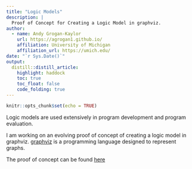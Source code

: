 ```yaml
---
title: "Logic Models"
description: |
  Proof of Concept for Creating a Logic Model in graphviz.
author:
  - name: Andy Grogan-Kaylor 
    url: https://agrogan1.github.io/
    affiliation: University of Michigan
    affiliation_url: https://umich.edu/
date: "`r Sys.Date()`"
output:
  distill::distill_article:
    highlight: haddock
    toc: true
    toc_float: false
    code_folding: true
---
```


```r

knitr::opts_chunk$set(echo = TRUE)

```

Logic models are used extensively in program development and program evaluation.

I am working on an evolving proof of concept of creating a logic model in graphviz. [graphviz](https://graphviz.org/) is a programming language designed to represent graphs. 

The proof of concept can be found [here](https://agrogan1.github.io/teaching/logic-models/logic-models.html)


